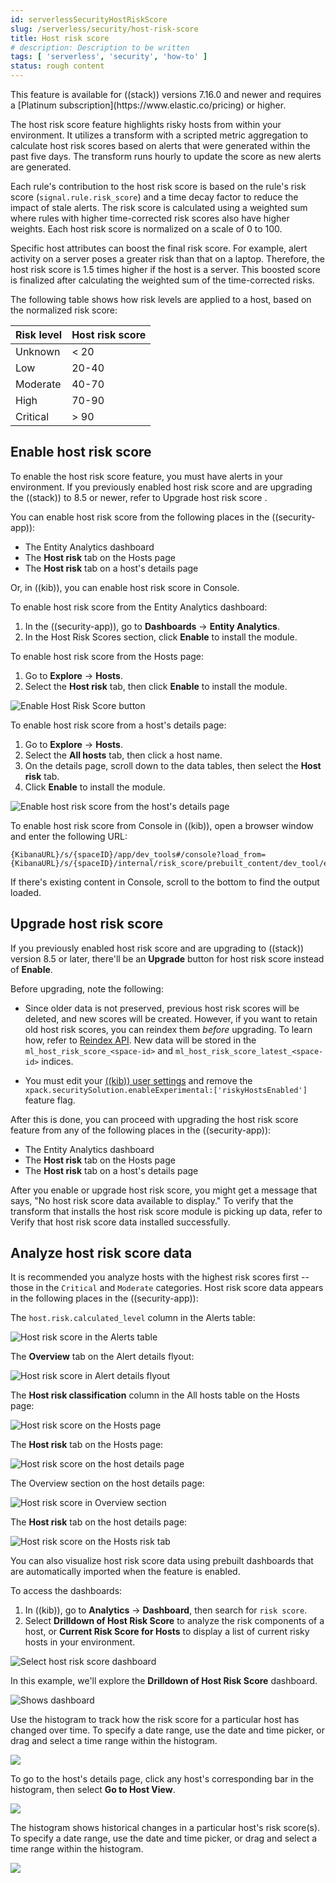 ```yaml
---
id: serverlessSecurityHostRiskScore
slug: /serverless/security/host-risk-score
title: Host risk score
# description: Description to be written
tags: [ 'serverless', 'security', 'how-to' ]
status: rough content
---
```



<RoughContent />

<div id="host-risk-score"></div>

<DocCallOut title="Note">
This feature is available for ((stack)) versions 7.16.0 and newer and requires a [Platinum subscription](https://www.elastic.co/pricing) or higher.
</DocCallOut>

The host risk score feature highlights risky hosts from within your environment. It utilizes a transform with a scripted metric aggregation to calculate host risk scores based on alerts that were generated within the past five days. The transform runs hourly to update the score as new alerts are generated.

Each rule's contribution to the host risk score is based on the rule's risk score (`signal.rule.risk_score`) and a time decay factor to reduce the impact of stale alerts. The risk score is calculated using a weighted sum where rules with higher time-corrected risk scores also have higher weights. Each host risk score is normalized on a scale of 0 to 100.

Specific host attributes can boost the final risk score. For example, alert activity on a server poses a greater risk than that on a laptop. Therefore, the host risk score is 1.5 times higher if the host is a server. This boosted score is finalized after calculating the weighted sum of the time-corrected risks.

The following table shows how risk levels are applied to a host, based on the normalized risk score:

| Risk level | Host risk score |
|---|---|
| Unknown | \< 20 |
| Low | 20-40 |
| Moderate | 40-70 |
| High     | 70-90 |
| Critical  | \> 90 |

<div id="enable-host-risk-score"></div>

## Enable host risk score

<DocCallOut title="Note">
To enable the host risk score feature, you must have alerts in your environment. If you previously enabled host risk score and are upgrading the ((stack)) to 8.5 or newer, refer to <DocLink id="serverlessSecurityHostRiskScore" section="upgrade-host-risk-score">Upgrade host risk score </DocLink>. 
</DocCallOut>

You can enable host risk score from the following places in the  ((security-app)):

* The Entity Analytics dashboard 
* The **Host risk** tab on the Hosts page
* The **Host risk** tab on a host's details page

Or, in ((kib)), you can enable host risk score in Console. 

To enable host risk score from the Entity Analytics dashboard: 

1. In the ((security-app)), go to **Dashboards** -> **Entity Analytics**. 
1. In the Host Risk Scores section, click **Enable** to install the module. 

To enable host risk score from the Hosts page: 

1. Go to **Explore** -> **Hosts**. 
1. Select the **Host risk** tab, then click **Enable** to install the module. 

![Enable Host Risk Score button](../images/host-risk-score/-experimental-features-enable-hrs.png)

To enable host risk score from a host's details page: 

1. Go to **Explore** -> **Hosts**. 
1. Select the **All hosts** tab, then click a host name. 
1. On the details page, scroll down to the data tables, then select the **Host risk** tab. 
1. Click **Enable** to install the module. 

![Enable host risk score from the host's details page](../images/host-risk-score/-experimental-features-enable-hrs-details-pg.gif)

To enable host risk score from Console in ((kib)), open a browser window and enter the following URL:

```console
{KibanaURL}/s/{spaceID}/app/dev_tools#/console?load_from={KibanaURL}/s/{spaceID}/internal/risk_score/prebuilt_content/dev_tool/enable_host_risk_score
```

<DocCallOut title="Note">
If there's existing content in Console, scroll to the bottom to find the output loaded. 
</DocCallOut>

<div id="upgrade-host-risk-score"></div>

## Upgrade host risk score 

If you previously enabled host risk score and are upgrading to ((stack)) version 8.5 or later, there'll be an **Upgrade** button for host risk score instead of **Enable**. 

Before upgrading, note the following: 

* Since older data is not preserved, previous host risk scores will be deleted, and new scores will be created. However, if you want to retain old host risk scores, you can reindex them _before_ upgrading. To learn how, refer to [Reindex API](((ref))/docs-reindex.html). New data will be stored in the `ml_host_risk_score_<space-id>` and `ml_host_risk_score_latest_<space-id>` indices. 

* You must edit your [((kib)) user settings](((cloud))/ec-manage-kibana-settings.html#ec-manage-kibana-settings) and remove the `xpack.securitySolution.enableExperimental:['riskyHostsEnabled']` feature flag. 

After this is done, you can proceed with upgrading the host risk score feature from any of the following places in the ((security-app)):

* The Entity Analytics dashboard 
* The **Host risk** tab on the Hosts page
* The **Host risk** tab on a host's details page

<DocCallOut title="Note">
After you enable or upgrade host risk score, you might get a message that says, "No host risk score data available to display." To verify that the transform that installs the host risk score module is picking up data, refer to <DocLink id="serverlessSecurityVerifyHostRiskScore">Verify that host risk score data installed successfully</DocLink>. 
</DocCallOut>

<div id="analyze-host-risk-score"></div>

## Analyze host risk score data

It is recommended you analyze hosts with the highest risk scores first -- those in the `Critical` and `Moderate` categories. Host risk score data appears in the following places in the ((security-app)):

The `host.risk.calculated_level` column in the Alerts table:

![Host risk score in the Alerts table](../images/host-risk-score/-experimental-features-hrs-alerts-table.png)

The **Overview** tab on the Alert details flyout:

![Host risk score in Alert details flyout](../images/host-risk-score/-experimental-features-score-in-flyout.png)

The **Host risk classification** column in the All hosts table on the Hosts page:

![Host risk score on the Hosts page](../images/host-risk-score/-experimental-features-hrs-all-hosts.png)

The **Host risk** tab on the Hosts page:

![Host risk score on the host details page](../images/host-risk-score/-experimental-features-hosts-by-risk-tab.png)

The Overview section on the host details page:

![Host risk score in Overview section](../images/host-risk-score/-experimental-features-hrs-overview-section.png)

The **Host risk** tab on the host details page:

![Host risk score on the Hosts risk tab](../images/host-risk-score/-experimental-features-hosts-by-risk-details-page.png)

You can also visualize host risk score data using prebuilt dashboards that are automatically imported when the feature is enabled. 

To access the dashboards:

1. In ((kib)), go to **Analytics** -> **Dashboard**, then search for `risk score`.
1. Select **Drilldown of Host Risk Score** to analyze the risk components of a host, or **Current Risk Score for Hosts** to display a list of current risky hosts in your environment.

![Select host risk score dashboard](../images/host-risk-score/-experimental-features-select-hrs-dashboard.png)

In this example, we'll explore the **Drilldown of Host Risk Score** dashboard.

![Shows dashboard](../images/host-risk-score/-experimental-features-full-dashboard.png)

Use the histogram to track how the risk score for a particular host has changed over time. To specify a date range, use the date and time picker, or drag and select a time range within the histogram.

![](../images/host-risk-score/-experimental-features-histogram.png)

To go to the host's details page, click any host's corresponding bar in the histogram, then select **Go to Host View**.

![](../images/host-risk-score/-experimental-features-go-to-host-view.png)

The histogram shows historical changes in a particular host's risk score(s). To specify a date range, use the date and time picker, or drag and select a time range within the histogram.

![](../images/host-risk-score/-experimental-features-data-tables.png)

